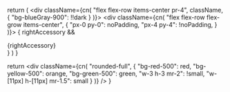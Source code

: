 
  return (
    <div className={cn(
        "flex flex-row items-center pr-4",
        className,
        {
          "bg-blueGray-900": !!dark
        }
      )}>
      <div
        className={cn(
          "flex flex-row flex-grow items-center",
          {
            "px-0 py-0": noPadding,
            "px-4 py-4": !noPadding,
          }
        )}>
        <TrafficLightDot red small={compact} />
        <TrafficLightDot orange small={compact} />
        <TrafficLightDot green small={compact} />
      </div>
      { rightAccessory &&
        <div className="flex-none">
          {rightAccessory}
        </div>
      }
    </div>
  )
}

  return <div className={cn(
      "rounded-full",
      {
        "bg-red-500": red,
        "bg-yellow-500": orange,
        "bg-green-500": green,
        "w-3 h-3 mr-2": !small,
        "w-[11px] h-[11px] mr-1.5": small
      }
    )} />
}

<TrafficLights />
